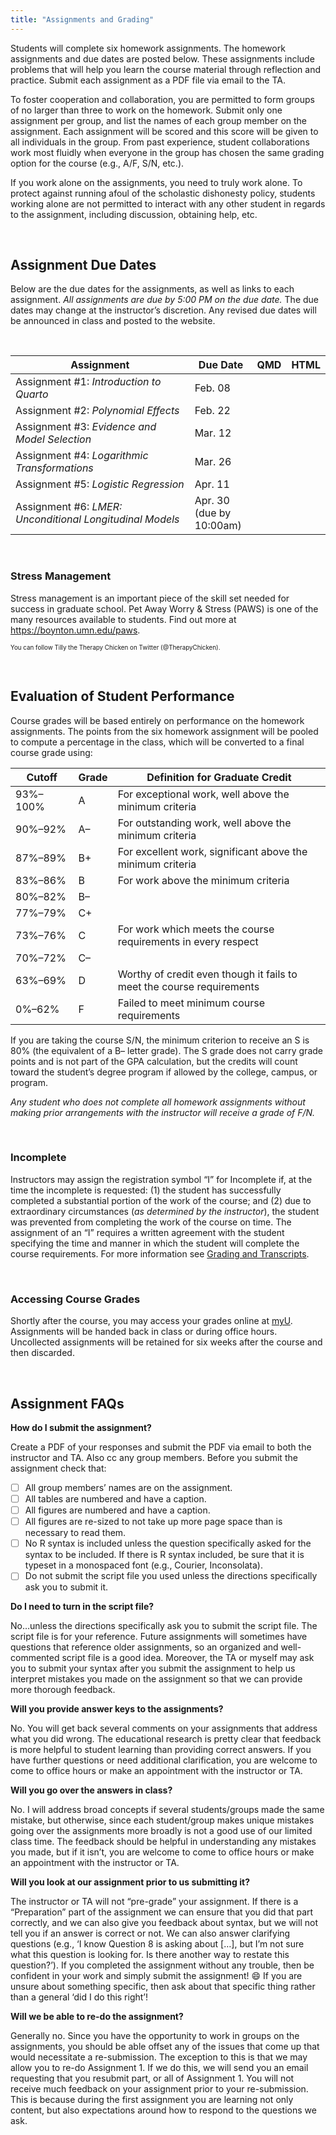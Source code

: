 ```yaml
---
title: "Assignments and Grading"
---
```



Students will complete six homework assignments. The homework assignments and due dates are posted below. These assignments include problems that will help you learn the course material through reflection and practice. Submit each assignment as a PDF file via email to the TA.

To foster cooperation and collaboration, you are permitted to form groups of no larger than three to work on the homework. Submit only one assignment per group, and list the names of each group member on the assignment. Each assignment will be scored and this score will be given to all individuals in the group. From past experience, student collaborations work most fluidly when everyone in the group has chosen the same grading option for the course (e.g., A/F, S/N, etc.).

If you work alone on the assignments, you need to truly work alone. To protect against running afoul of the scholastic dishonesty policy, students working alone are not permitted to interact with any other student in regards to the assignment, including discussion, obtaining help, etc.

<br />


## Assignment Due Dates

Below are the due dates for the assignments, as well as links to each assignment. *All assignments are due by 5:00 PM on the due date.* The due dates may change at the instructor's discretion. Any revised due dates will be announced in class and posted to the website. 

<br />

<table class="table">

<thead>
<tr>
<th style="width:60%;">Assignment</th>
<th style="width:20%;">Due Date</th>
<th style="width:10%;text-align:center">QMD</th>
<th style="width:10%;text-align:center">HTML</th>
</tr>
</thead>

<tbody>

<tr>
<td>Assignment \#1: *Introduction to Quarto*</td>
<!-- <span style="margin-left:5px; color:#5a067d;font-size:12px;">*[The due date for this assignment is flexible]*</span> -->
<td>Feb. 08</td>
<td align="center" style="vertical-align:middle;">
[<span class="fab fa-markdown" style="font-size: 20px;"></span>](https://raw.githubusercontent.com/zief0002/benevolent-anteater/main/assignments/assignment-01-introduction-to-quarto.qmd)
</td>
<td align="center" style="vertical-align:middle;">
[<span class="fas fa-link" style="font-size: 20px;"></span>](assignments/assignment-01-introduction-to-quarto.html)
</td>
</tr>


<tr>
<td>Assignment \#2: *Polynomial Effects*</td>
<!-- <span style="margin-left:5px; color:#5a067d;font-size:12px;">*[The due date for Question 11 is flexible]*</span> -->
<td>Feb. 22</td>
<td align="center" style="vertical-align:middle;">
[<span class="fab fa-markdown" style="font-size: 20px;"></span>](https://raw.githubusercontent.com/zief0002/benevolent-anteater/main/assignments/assignment-02-polynomial-effects.qmd)
</td>
<td align="center" style="vertical-align:middle;">
[<span class="fas fa-link" style="font-size: 20px;"></span>](assignments/assignment-02-polynomial-effects.html)
</td>
</tr>


<tr>
<td>Assignment \#3: *Evidence and Model Selection*</td>
<!-- <br /><span style="margin-left:5px; color:#5a067d;font-size:12px;">*[Updated: 02-08-2022]*</span> -->
<td>Mar. 12</td>
<td align="center" style="vertical-align:middle;">
[<span class="fab fa-markdown" style="font-size: 20px;"></span>](https://raw.githubusercontent.com/zief0002/benevolent-anteater/main/assignments/assignment-03-evidence-and-model-selection.qmd)
</td>
<td align="center" style="vertical-align:middle;">
[<span class="fas fa-link" style="font-size: 20px;"></span>](assignments/assignment-03-evidence-and-model-selection.html)
</td>
</tr>


<tr>
<td>Assignment \#4: *Logarithmic Transformations*</td>
<td>Mar. 26</td>
<td align="center" style="vertical-align:middle;">
[<span class="fab fa-markdown" style="font-size: 20px;"></span>](https://raw.githubusercontent.com/zief0002/benevolent-anteater/main/assignments/assignment-04-logarithmic-transformations.qmd)
</td>
<td align="center" style="vertical-align:middle;">
[<span class="fas fa-link" style="font-size: 20px;"></span>](assignments/assignment-04-logarithmic-transformations.html)
</td>
</tr>


<tr>
<td>Assignment \#5: *Logistic Regression*</td>
<!-- <br /><span style="margin-left:5px; color:#5a067d;font-size:12px;">*[Updated: 03-24-2022]*</span> -->
<td>Apr. 11</td>
<td align="center" style="vertical-align:middle;">
<!-- [<span class="fab fa-markdown" style="font-size: 20px;"></span>](https://raw.githubusercontent.com/zief0002/benevolent-anteater/main/assignments/assignment-05-logistic-regression.qmd) -->
</td>
<td align="center" style="vertical-align:middle;">
<!-- [<span class="fas fa-link" style="font-size: 20px;"></span>](assignments/assignment-05-logistic-regression.html) -->
</td>
</tr>


<tr>
<td>Assignment \#6: *LMER: Unconditional Longitudinal Models*</td>
<td>Apr. 30 (due by 10:00am)</td>
<td align="center" style="vertical-align:middle;">
<!-- [<span class="fab fa-markdown" style="font-size: 20px;"></span>](https://raw.githubusercontent.com/zief0002/benevolent-anteater/main/assignments/assignment-06-lmer-unconditional-longitudinal-models.qmd) -->
</td>
<td align="center" style="vertical-align:middle;">
<!-- [<span class="fas fa-link" style="font-size: 20px;"></span>](assignments/assignment-06-lmer-unconditional-longitudinal-models.html) -->
</td>
</tr>


<!-- <tr> -->
<!-- <td>Assignment \#7: OPTIONAL --- *LMER: More Longitudinal Models*</td> -->
<!-- <td>May 06</td> -->
<!-- <td align="center" style="vertical-align:middle;"> -->
<!-- [<span class="fab fa-markdown" style="font-size: 20px;"></span>](https://raw.githubusercontent.com/zief0002/benevolent-anteater/main/assignments/assignment-07-lmer-more-longitudinal-models.qmd) -->
<!-- </td> -->
<!-- <td align="center" style="vertical-align:middle;"> -->
<!-- [<span class="fas fa-link" style="font-size: 20px;"></span>](assignments/assignment-07-longitudinal-analysis-ii.html) -->
<!-- </td> -->
</tr>



</tbody>
</table>



<br />


:::stress
### Stress Management

Stress management is an important piece of the skill set needed for success in graduate school. Pet Away Worry & Stress (PAWS) is one of the many resources available to students. Find out more at [https://boynton.umn.edu/paws](https://boynton.umn.edu/paws). 

<p style="font-size:70%;">You can follow Tilly the Therapy Chicken on Twitter (@TherapyChicken).</p>
:::

<br />


## Evaluation of Student Performance

Course grades will be based entirely on performance on the homework assignments. The points from the six homework assignment will be pooled to compute a percentage in the class, which will be converted to a final course grade using:

Cutoff    | Grade | Definition for Graduate Credit |
--------- | ----- | ------------------------------ |
93%--100% | A     | For exceptional work, well above the minimum criteria | 
90%--92%  | A--   | For outstanding work, well above the minimum criteria | 
87%--89%  | B+    | For excellent work, significant above the minimum criteria | 
83%--86%  | B     | For work above the minimum criteria |
80%--82%  | B--   | |
77%--79%  | C+    | |
73%--76%  | C     | For work which meets the course requirements in every respect |
70%--72%  | C--   | |
63%--69%  | D     | Worthy of credit even though it fails to meet the course requirements |
0%--62%   | F     | Failed to meet minimum course requirements |

If you are taking the course S/N, the minimum criterion to receive an S is 80% (the equivalent of a B-- letter grade). The S grade does not carry grade points and is not part of the GPA calculation, but the credits will count toward the student's degree program if allowed by the college, campus, or program.

*Any student who does not complete all homework assignments without making prior arrangements with the instructor will receive a grade of F/N.*

<br />


### Incomplete

Instructors may assign the registration symbol "I" for Incomplete if, at the time the incomplete is requested: (1) the student has successfully completed a substantial portion of the work of the course; and (2) due to extraordinary circumstances (*as determined by the instructor*), the student was prevented from completing the work of the course on time. The assignment of an "I" requires a written agreement with the student specifying the time and manner in which the student will complete the course requirements. For more information see [Grading and Transcripts](https://policy.umn.edu/education/gradingtranscripts).

<br />


### Accessing Course Grades

Shortly after the course, you may access your grades online at [myU](http://myu.umn.edu). Assignments will be handed back in class or during office hours. Uncollected assignments will be retained for six weeks after the course and then discarded.

<br />




## Assignment FAQs

**How do I submit the assignment?**

Create a PDF of your responses and submit the PDF via email to both the instructor and TA. Also cc any group members. Before you submit the assignment check that:

- [ ] All group members' names are on the assignment.
- [ ] All tables are numbered and have a caption.
- [ ] All figures are numbered and have a caption.
- [ ] All figures are re-sized to not take up more page space than is necessary to read them.
- [ ] No R syntax is included unless the question specifically asked for the syntax to be included. If there is R syntax included, be sure that it is typeset in a monospaced font (e.g., Courier, Inconsolata).
- [ ] Do not submit the script file you used unless the directions specifically ask you to submit it.



**Do I need to turn in the script file?**

No...unless the directions specifically ask you to submit the script file. The script file is for your reference. Future assignments will sometimes have questions that reference older assignments, so an organized and well-commented script file is a good idea. Moreover, the TA or myself may ask you to submit your syntax after you submit the assignment to help us interpret mistakes you made on the assignment so that we can provide more thorough feedback.


**Will you provide answer keys to the assignments?**

No. You will get back several comments on your assignments that address what you did wrong. The educational research is pretty clear that feedback is more helpful to student learning than providing correct answers. If you have further questions or need additional clarification, you are welcome to come to office hours or make an appointment with the instructor or TA.


**Will you go over the answers in class?**

No. I will address broad concepts if several students/groups made the same mistake, but otherwise, since each student/group makes unique mistakes going over the assignments more broadly is not a good use of our limited class time. The feedback should be helpful in understanding any mistakes you made, but if it isn't, you are welcome to come to office hours or make an appointment with the instructor or TA.


**Will you look at our assignment prior to us submitting it?**

The instructor or TA will not "pre-grade" your assignment. If there is a "Preparation" part of the assignment we can ensure that you did that part correctly, and we can also give you feedback about syntax, but we will not tell you if an answer is correct or not. We can also answer clarifying questions (e.g., 'I know Question 8 is asking about […], but I’m not sure what this question is looking for. Is there another way to restate this question?'). If you completed the assignment without any trouble, then be confident in your work and simply submit the assignment! 😄 If you are unsure about something specific, then ask about that specific thing rather than a general 'did I do this right'! 


**Will we be able to re-do the assignment?**

Generally no. Since you have the opportunity to work in groups on the assignments, you should be able offset any of the issues that come up that would necessitate a re-submission. The exception to this is that we may allow you to re-do Assignment 1. If we do this, we will send you an email requesting that you resubmit part, or all of Assignment 1. You will not receive much feedback on your assignment prior to your re-submission. This is because during the first assignment you are learning not only content, but also expectations around how to respond to the questions we ask.


